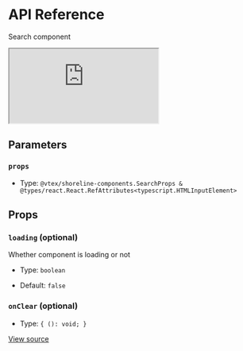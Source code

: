 # API Reference

Search component

<iframe src="https://620e870c28c4ae003a705d42-tfvbgqmxma.chromatic.com/?path=/story/components-search--play&full=1&shortcuts=false&singleStory=true" 
    style={{"width":"100%","height":600,"border":0,"borderRadius":4}}></iframe>

## Parameters

### `props`

- Type: `@vtex/shoreline-components.SearchProps & @types/react.React.RefAttributes<typescript.HTMLInputElement>`

## Props

### `loading` (optional)

Whether component is loading or not

- Type: `boolean`

- Default: `false`

### `onClear` (optional)

- Type: `{ (): void; }`

[View source](https://github.com/vtex/shoreline/blob/d22bc022c/packages/components/src/search/search.tsx#L16)
